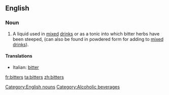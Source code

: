 ==English==
{{wikipedia}}

===Noun===
{{infl|en|noun}} {{pluralonly}}

# A liquid used in [[mix]]ed [[drink]]s or as a tonic into which bitter herbs have been steeped, (can also be found in powdered form for adding to [[mixed drink]]s).

====Translations====
{{trans-top|beverage}}
* Italian: [[bitter]] {{m}} {{inv}}
{{trans-mid}}
{{trans-bottom}}

[[Category:English nouns]]
[[Category:Alcoholic beverages]]

[[fr:bitters]]
[[ta:bitters]]
[[zh:bitters]]
